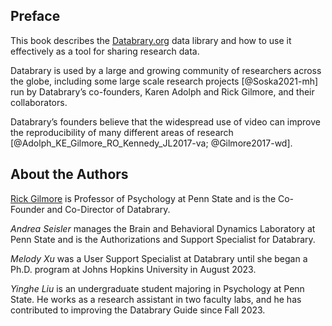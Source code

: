 ## Preface {-}

This book describes the [Databrary.org](https://databrary.org) data library and how to use it effectively as a tool for sharing research data.

Databrary is used by a large and growing community of researchers across the globe, including some large scale research projects [@Soska2021-mh] run by Databrary's co-founders, Karen Adolph and Rick Gilmore, and their collaborators.

Databrary's founders believe that the widespread use of video can improve the reproducibility of many different areas of research [@Adolph_KE_Gilmore_RO_Kennedy_JL2017-va; @Gilmore2017-wd].

## About the Authors {-}

[Rick Gilmore](https://rick-gilmore.com) is Professor of Psychology at Penn State and is the Co-Founder and Co-Director of Databrary.

*Andrea Seisler* manages the Brain and Behavioral Dynamics Laboratory at Penn State and is the Authorizations and Support Specialist for Databrary.

*Melody Xu* was a User Support Specialist at Databrary until she began a Ph.D. program at Johns Hopkins University in August 2023.

*Yinghe Liu* is an undergraduate student majoring in Psychology at Penn State.
He works as a research assistant in two faculty labs, and he has contributed to improving the Databrary Guide since Fall 2023. 
